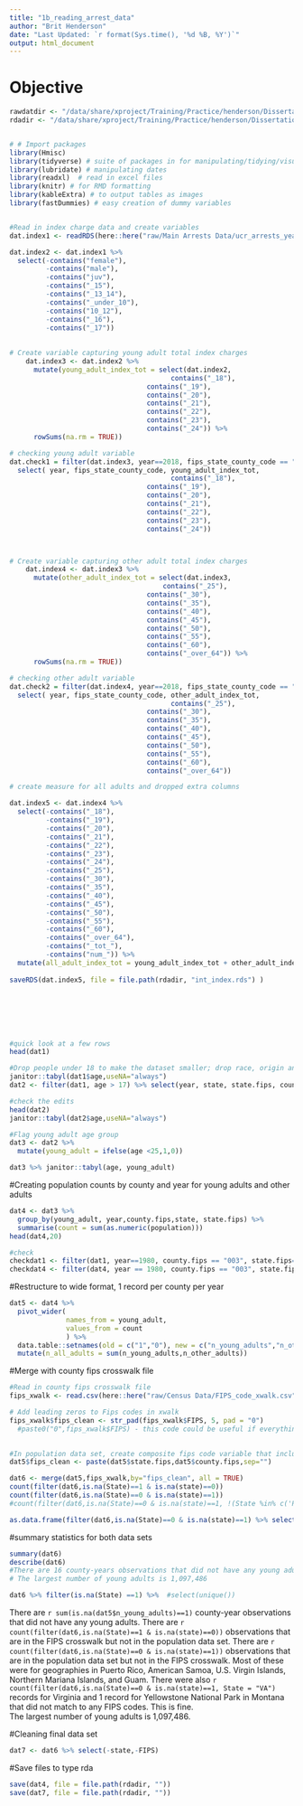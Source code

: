 ```yaml
---
title: "1b_reading_arrest_data"
author: "Brit Henderson"
date: "Last Updated: `r format(Sys.time(), '%d %B, %Y')`"
output: html_document
---
```


# Objective
```r
rawdatdir <- "/data/share/xproject/Training/Practice/henderson/Dissertation/raw"
rdadir <- "/data/share/xproject/Training/Practice/henderson/Dissertation/rda/Intermediate"

```

```r

```

```r
# # Import packages
library(Hmisc)
library(tidyverse) # suite of packages in for manipulating/tidying/visualizing, etc. data
library(lubridate) # manipulating dates
library(readxl)  # read in excel files
library(knitr) # for RMD formatting
library(kableExtra) # to output tables as images
library(fastDummies) # easy creation of dummy variables 



```


```r
#Read in index charge data and create variables
dat.index1 <- readRDS(here::here("raw/Main Arrests Data/ucr_arrests_yearly_index_crimes_age_1974_2019.rds"))

dat.index2 <- dat.index1 %>% 
  select(-contains("female"), 
         -contains("male"), 
         -contains("juv"),
         -contains("_15"),
         -contains("_13_14"),
         -contains("_under_10"),
         -contains("10_12"),
         -contains("_16"),
         -contains("_17"))  
  
  
# Create variable capturing young adult total index charges
    dat.index3 <- dat.index2 %>% 
      mutate(young_adult_index_tot = select(dat.index2, 
                                        contains("_18"),
                                  contains("_19"),
                                  contains("_20"),
                                  contains("_21"),
                                  contains("_22"),
                                  contains("_23"),
                                  contains("_24")) %>% 
      rowSums(na.rm = TRUE))

# checking young adult variable
dat.check1 = filter(dat.index3, year==2018, fips_state_county_code == "02020", agency_name == "anchorage") %>% 
  select( year, fips_state_county_code, young_adult_index_tot,
                                        contains("_18"),
                                  contains("_19"),
                                  contains("_20"),
                                  contains("_21"),
                                  contains("_22"),
                                  contains("_23"),
                                  contains("_24"))



# Create variable capturing other adult total index charges
    dat.index4 <- dat.index3 %>% 
      mutate(other_adult_index_tot = select(dat.index3, 
                                      contains("_25"),
                                  contains("_30"),
                                  contains("_35"),
                                  contains("_40"),
                                  contains("_45"),
                                  contains("_50"),
                                  contains("_55"),
                                  contains("_60"),
                                  contains("_over_64")) %>% 
      rowSums(na.rm = TRUE))

# checking other adult variable
dat.check2 = filter(dat.index4, year==2018, fips_state_county_code == "02020", agency_name == "anchorage") %>% 
  select( year, fips_state_county_code, other_adult_index_tot,
                                        contains("_25"),
                                  contains("_30"),
                                  contains("_35"),
                                  contains("_40"),
                                  contains("_45"),
                                  contains("_50"),
                                  contains("_55"),
                                  contains("_60"),
                                  contains("_over_64"))

# create measure for all adults and dropped extra columns

dat.index5 <- dat.index4 %>% 
  select(-contains("_18"),
         -contains("_19"),
         -contains("_20"),
         -contains("_21"),
         -contains("_22"),
         -contains("_23"),
         -contains("_24"),
         -contains("_25"),
         -contains("_30"),
         -contains("_35"),
         -contains("_40"),
         -contains("_45"),
         -contains("_50"),
         -contains("_55"),
         -contains("_60"),
         -contains("_over_64"),
         -contains("_tot_"),
         -contains("num_")) %>% 
  mutate(all_adult_index_tot = young_adult_index_tot + other_adult_index_tot)
  
saveRDS(dat.index5, file = file.path(rdadir, "int_index.rds") )







#quick look at a few rows
head(dat1)

#Drop people under 18 to make the dataset smaller; drop race, origin and sex
janitor::tabyl(dat1$age,useNA="always")
dat2 <- filter(dat1, age > 17) %>% select(year, state, state.fips, county.fips, registry, age, population)

#check the edits
head(dat2)
janitor::tabyl(dat2$age,useNA="always")

#Flag young adult age group
dat3 <- dat2 %>% 
  mutate(young_adult = ifelse(age <25,1,0))

dat3 %>% janitor::tabyl(age, young_adult)


```


#Creating population counts by county and year for young adults and other adults
```r
dat4 <- dat3 %>% 
  group_by(young_adult, year,county.fips,state, state.fips) %>% 
  summarise(count = sum(as.numeric(population)))
head(dat4,20)

#check
checkdat1 <- filter(dat1, year==1980, county.fips == "003", state.fips== "01" , age > 17, age < 25 )
checkdat4 <- filter(dat4, year == 1980, county.fips == "003", state.fips == "01")
```

#Restructure to wide format, 1 record per county per year
```r
dat5 <- dat4 %>% 
  pivot_wider(
              names_from = young_adult,
              values_from = count
              ) %>% 
  data.table::setnames(old = c("1","0"), new = c("n_young_adults","n_other_adults")) %>% 
  mutate(n_all_adults = sum(n_young_adults,n_other_adults))

```

#Merge with county fips crosswalk file
```r
#Read in county fips crosswalk file
fips_xwalk <- read.csv(here::here("raw/Census Data/FIPS_code_xwalk.csv"), colClasses = c(FIPS = "character"))

# Add leading zeros to Fips codes in xwalk
fips_xwalk$fips_clean <- str_pad(fips_xwalk$FIPS, 5, pad = "0")
  #paste0("0",fips_xwalk$FIPS) - this code could be useful if everything in column needs leading zero. otherwise requires conditioning
  

#In population data set, create composite fips code variable that includes county fips code and state fips code
dat5$fips_clean <- paste(dat5$state.fips,dat5$county.fips,sep="")

dat6 <- merge(dat5,fips_xwalk,by="fips_clean", all = TRUE)
count(filter(dat6,is.na(State)==1 & is.na(state)==0))
count(filter(dat6,is.na(State)==0 & is.na(state)==1))
#count(filter(dat6,is.na(State)==0 & is.na(state)==1, !(State %in% c('PR','AS','VI','MP','GU'))))

as.data.frame(filter(dat6,is.na(State)==0 & is.na(state)==1) %>% select(fips_clean,FIPS, Name, State))  
```


#summary statistics for both data sets
```r
summary(dat6)
describe(dat6)
#There are 16 county-years observations that did not have any young adults
# The largest number of young adults is 1,097,486

dat6 %>% filter(is.na(State) ==1) %>%  #select(unique())
```
There are `r sum(is.na(dat5$n_young_adults)==1)` county-year observations that did not have any young adults.
There are `r count(filter(dat6,is.na(State)==1 & is.na(state)==0))` observations that are in the FIPS crosswalk but not in the population data set.
There are `r count(filter(dat6,is.na(State)==0 & is.na(state)==1))` observations that are in the population data set but not in the FIPS crosswalk. Most of these were for geographies in Puerto Rico, American Samoa, U.S. Virgin Islands, Northern Mariana Islands, and Guam. There were also
`r count(filter(dat6,is.na(State)==0 & is.na(state)==1, State = "VA")` records for Virginia and 1 record for Yellowstone National Park in Montana that did not match to any FIPS codes. This is fine.  
The largest number of young adults is 1,097,486.

#Cleaning final data set
```r
dat7 <- dat6 %>% select(-state,-FIPS)
```


#Save files to type rda

```r
save(dat4, file = file.path(rdadir, ""))
save(dat7, file = file.path(rdadir, ""))
```

